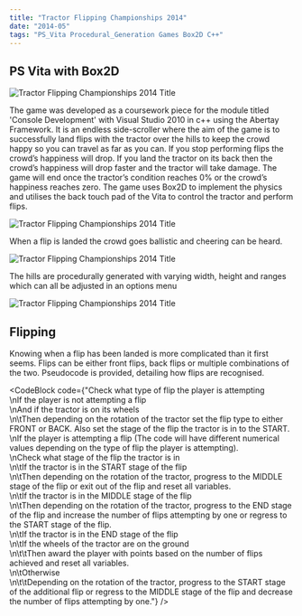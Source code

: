 ```yaml
---
title: "Tractor Flipping Championships 2014"
date: "2014-05"
tags: "PS_Vita Procedural_Generation Games Box2D C++"
---
```


## PS Vita with Box2D

<Image alt="Tractor Flipping Championships 2014 Title" maxWidth="480px" src="/assets/projects/tractor-flipping-championships-2014/title.png"/>

The game was developed as a coursework piece for the module titled 'Console Development' with Visual Studio 2010 in c++ using the Abertay Framework.
It is an endless side-scroller where the aim of the game is to successfully land flips with the tractor over the hills to keep the crowd happy so you can travel as far as you can.
If you stop performing flips the crowd’s happiness will drop. If you land the tractor on its back then the crowd’s happiness will drop faster and the tractor will take damage.
The game will end once the tractor’s condition reaches 0% or the crowd’s happiness reaches zero.
The game uses Box2D to implement the physics and utilises the back touch pad of the Vita to control the tractor and perform flips.

<Image alt="Tractor Flipping Championships 2014 Title" maxWidth="480px" src="/assets/projects/tractor-flipping-championships-2014/tractor_flipping.gif"/>

When a flip is landed the crowd goes ballistic and cheering can be heard.

<Image alt="Tractor Flipping Championships 2014 Title" src="/assets/projects/tractor-flipping-championships-2014/crowd.gif"/>

The hills are procedurally generated with varying width, height and ranges which can all be adjusted in an options menu

<Image alt="Tractor Flipping Championships 2014 Title" maxWidth="480px" src="/assets/projects/tractor-flipping-championships-2014/options.png"/>

## Flipping
Knowing when a flip has been landed is more complicated than it first seems. Flips can be either front flips, back flips or multiple combinations of the two.
Pseudocode is provided, detailing how flips are recognised.

<CodeBlock code={"Check what type of flip the player is attempting\
\nIf the player is not attempting a flip\
\nAnd if the tractor is on its wheels\
\n\tThen depending on the rotation of the tractor set the flip type to either FRONT or BACK. Also set the stage of the flip the tractor is in to the START.\
\nIf the player is attempting a flip (The code will have different numerical values depending on the type of flip the player is attempting).\
\nCheck what stage of the flip the tractor is in\
\n\tIf the tractor is in the START stage of the flip\
\n\tThen depending on the rotation of the tractor, progress to the MIDDLE stage of the flip or exit out of the flip and reset all variables.\
\n\tIf the tractor is in the MIDDLE stage of the flip\
\n\tThen depending on the rotation of the tractor, progress to the END stage of the flip and increase the number of flips attempting by one or regress to the START stage of the flip.\
\n\tIf the tractor is in the END stage of the flip\
\n\tIf the wheels of the tractor are on the ground\
\n\t\tThen award the player with points based on the number of flips achieved and reset all variables.\
\n\tOtherwise\
\n\t\tDepending on the rotation of the tractor, progress to the START stage of the additional flip or regress to the MIDDLE stage of the flip and decrease the number of flips attempting by one."}
/>